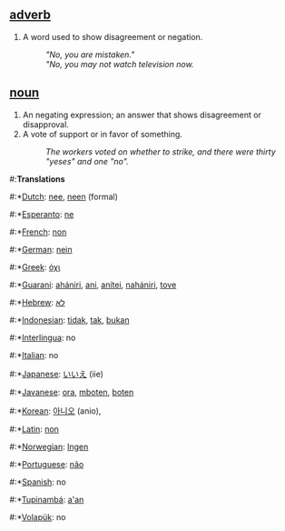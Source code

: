==[[adverb]]==
#A word used to show disagreement or negation.
#:'' "No, you are mistaken." '' 
#:'' "No, you may not watch television now.'' 

==[[noun]]==
#An negating expression; an answer that shows disagreement or disapproval. 
#A vote of support or in favor of something. 
#:''The workers voted on whether to strike, and there were thirty "yeses" and one "no".''

#:'''Translations'''
#:*[[Dutch]]: [[nee]], [[neen]] (formal)
#:*[[Esperanto]]: [[ne]]
#:*[[French]]: [[non]]
#:*[[German]]: [[nein]]
#:*[[Greek]]: [[όχι]]
#:*[[Guarani]]: [[ahániri]], [[ani]], [[anítei]], [[nahániri]], [[tove]]
#:*[[Hebrew]]: [[לא]]
#:*[[Indonesian]]: [[tidak]], [[tak]], [[bukan]]
#:*[[Interlingua]]: no
#:*[[Italian]]: no
#:*[[Japanese]]: [[いいえ]] (iie)
#:*[[Javanese]]: [[ora]], [[mboten]], [[boten]]
#:*[[Korean]]: [[아니오]] (anio),
#:*[[Latin]]: [[non]]
#:*[[Norwegian]]: [[Ingen]]
#:*[[Portuguese]]: [[não]]
#:*[[Spanish]]: no
#:*[[Tupinambá]]: [[a'an]]
#:*[[Volapük]]: no